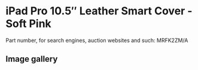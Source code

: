 
# iPad Pro 10.5″ Leather Smart Cover - Soft Pink

Part number, for search engines, auction websites and such: MRFK2ZM/A

## Image gallery

<div style={{ width: "768px" }}>
  <GalleryComponent
    images={[
      {
        original: "/everysource/MRFK2.png",
        thumbnail: "/everypreview/MRFK2.png",
      },
      {
        original: "/everysource/MRFK2_AV1_GOLD.png",
        thumbnail: "/everypreview/MRFK2_AV1_GOLD.png",
      },
      {
        original: "/everysource/MRFK2_AV1_SILVER.png",
        thumbnail: "/everypreview/MRFK2_AV1_SILVER.png",
      },
      {
        original: "/everysource/MRFK2_AV1_SPACE_GRAY.png",
        thumbnail: "/everypreview/MRFK2_AV1_SPACE_GRAY.png",
      },
      {
        original: "/everysource/MRFK2_AV2.png",
        thumbnail: "/everypreview/MRFK2_AV2.png",
      },
      {
        original: "/everysource/MRFK2_AV3.png",
        thumbnail: "/everypreview/MRFK2_AV3.png",
      }
    ]}
  />
</div>